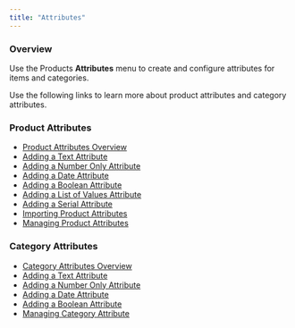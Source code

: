 ```yaml
---
title: "Attributes"
---
```


### Overview

Use the Products **Attributes** menu to create and configure attributes for items and categories.

Use the following links to learn more about product attributes and category attributes.

### Product Attributes

* [Product Attributes Overview](/docs/products-product-attributes-overview)
* [Adding a Text Attribute](/docs/products-adding-text-attribute)
* [Adding a Number Only Attribute](/docs/products-adding-number-attribute)
* [Adding a Date Attribute](/docs/products-adding-date-attribute)
* [Adding a Boolean Attribute](/docs/products-adding-boolean-attribute)
* [Adding a List of Values Attribute](/docs/adding-a-list-of-values-attribute)
* [Adding a Serial Attribute](/docs/products-adding-serial-attribute)
* [Importing Product Attributes](/docs/products-importing-product-attributes)
* [Managing Product Attributes](/docs/products-managing-product-attributes)

### Category Attributes

* [Category Attributes Overview](/docs/products-category-attributes-overview)
* [Adding a Text Attribute](/docs/products-adding-text-attribute-category)
* [Adding a Number Only Attribute](/docs/products-adding-number-only-attribute-category)
* [Adding a Date Attribute](/docs/products-adding-date-attribute-category)
* [Adding a Boolean Attribute](/docs/products-adding-boolean-attribute-category)
* [Managing Category Attribute](/docs/products-managing-category-attributes)